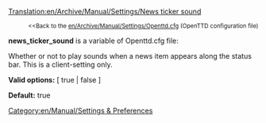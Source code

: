 [[Translation:en/Archive/Manual/Settings/News ticker sound]]

:<small><<Back to the [[en/Archive/Manual/Settings/Openttd.cfg]] (OpenTTD configuration file)</small>

'''news_ticker_sound''' is a variable of Openttd.cfg file:

Whether or not to play sounds when a news item appears along the status bar. This is a client-setting only.


'''Valid options:''' [ true | false ]

'''Default:''' true

[[Category:en/Manual/Settings & Preferences]]